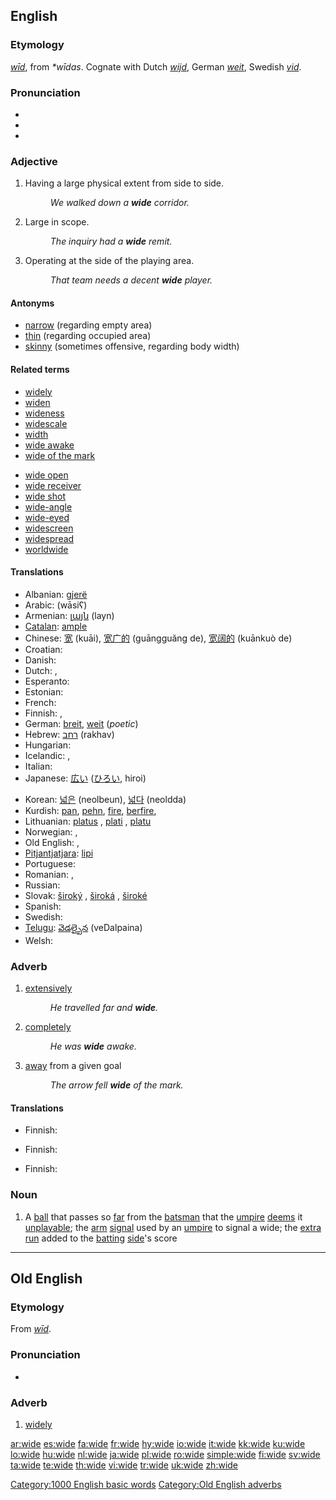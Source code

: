 ==English==

===Etymology===
{{etyl|ang}} ''[[wid|wīd]]'', from {{Ger.}} ''*wīdas''. Cognate with Dutch ''[[wijd]]'', German ''[[weit]]'', Swedish ''[[vid]]''.

===Pronunciation===
* {{IPA|/waɪd/}}
* {{audio|en-us-wide.ogg|Audio (US)}}
* {{rhymes|aɪd}}

===Adjective===
{{en-adj|wid|er}}

# Having a large physical extent from side to side.
#: ''We walked down a '''wide''' corridor.''
# Large in scope.
#: ''The inquiry had a '''wide''' remit.''
# {{sports}} Operating at the side of the playing area.
#: ''That team needs a decent '''wide''' player.''

====Antonyms====
* [[narrow]] (regarding empty area)
* [[thin]] (regarding occupied area)
* [[skinny]] (sometimes offensive, regarding body width)

====Related terms====
{{top2}}
* [[widely]]
* [[widen]]
* [[wideness]]
* [[widescale]]
* [[width]]
* [[wide awake]]
* [[wide of the mark]]
{{mid2}}
* [[wide open]]
* [[wide receiver]]
* [[wide shot]]
* [[wide-angle]]
* [[wide-eyed]]
* [[widescreen]]
* [[widespread]]
* [[worldwide]]
{{bottom2}}

====Translations====
{{top}}
* Albanian: [[gjerë]]
* Arabic: {{Arab|[[واسع]]}} (wāsiʕ)
* Armenian: [[լայն]] (layn)
* [[Catalan]]: [[ample]]
* Chinese: [[宽]] (kuāi), [[宽广的]] (guāngguǎng de), [[宽阔的]] (kuānkuò de)
* Croatian: {{t-|hr|širok}}
* Danish: {{t+|da|bred}}
* Dutch: {{t+|nl|wijd}}, {{t+|nl|breed}}
* Esperanto: {{t-|eo|larĝa|xs=Esperanto}}
* Estonian: {{t-|et|lai}}
* French: {{t+|fr|large}}
* Finnish: {{t+|fi|leveä}}, {{t+|fi|laaja}}
* German: [[breit]], [[weit]] (''poetic'')
* Hebrew: [[רחב]] (rakhav)
* Hungarian: {{t+|hu|széles}}
* Icelandic: {{t+|is|breiður}}, {{t+|is|víður}}
* Italian: {{t+|it|largo}}
* Japanese: [[広い]] ([[ひろい]], hiroi)
{{mid}}
* Korean: [[넓은]] (neolbeun), [[넓다]] (neoldda)
* Kurdish: [[pan]], [[pehn]], [[fire]], [[berfire]], {{KUchar|[[پان]]}}
* Lithuanian: [[platus]] {{m}}, [[plati]] {{f}}, [[platu]] {{n}}
* Norwegian: {{t-|no|vid}}, {{t+|no|bred}}
* Old English: {{t-|ang|wid|alt=wīd|xs=Old English}}, {{t-|ang|sid|alt=sīd|xs=Old English}}
* [[Pitjantjatjara]]: [[lipi]]
* Portuguese: {{t+|pt|largo}}
* Romanian: {{t-|ro|larg}}, {{t-|ro|lat}}
* Russian: {{t+|ru|широкий|tr=širókij|sc=Cyrl}}
* Slovak: [[široký]] {{m}}, [[široká]] {{f}}, [[široké]] {{n}}
* Spanish: {{t+|es|ancho}}
* Swedish: {{t+|sv|vid}}
* [[Telugu]]: [[వెడల్పైన]] (veDalpaina)
* Welsh: {{t-|cy|llydan|xs=Welsh}}
{{bottom}}

===Adverb===
{{en-adv|wider|widest}}

# [[extensively]]
#: ''He travelled far and '''wide'''.''
# [[completely]]
#: ''He was '''wide''' awake.''
# [[away]] from a given goal
#: ''The arrow fell '''wide''' of the mark.''

====Translations====
{{trans-top|extensively}}
* Finnish: {{t-|fi|laajasti}}
{{trans-mid}}
{{trans-bottom}}

{{trans-top|completely (with awake)}}
* Finnish: {{t+|fi|täysin}}
{{trans-mid}}
{{trans-bottom}}

{{trans-top|away from the given goal}}
* Finnish: {{t-|fi|ohi}}
{{trans-mid}}
{{trans-bottom}}

===Noun===
{{en-noun}}

# {{cricket}} A [[ball]] that passes so [[far]] from the [[batsman]] that the [[umpire]] [[deem]]s it [[unplayable]]; the [[arm]] [[signal]] used by an [[umpire]] to signal a wide; the [[extra]] [[run]] added to the [[batting]] [[side]]'s score

[[Category:1000 English basic words]]


----

==Old English==

===Etymology===
From ''[[wid|wīd]]''.

===Pronunciation===
* {{IPA|/wi:.de/|lang=ang}}

===Adverb===
{{unicode|'''wīde'''}}

# [[widely]]

[[Category:Old English adverbs]]

[[ar:wide]]
[[es:wide]]
[[fa:wide]]
[[fr:wide]]
[[hy:wide]]
[[io:wide]]
[[it:wide]]
[[kk:wide]]
[[ku:wide]]
[[lo:wide]]
[[hu:wide]]
[[nl:wide]]
[[ja:wide]]
[[pl:wide]]
[[ro:wide]]
[[simple:wide]]
[[fi:wide]]
[[sv:wide]]
[[ta:wide]]
[[te:wide]]
[[th:wide]]
[[vi:wide]]
[[tr:wide]]
[[uk:wide]]
[[zh:wide]]
